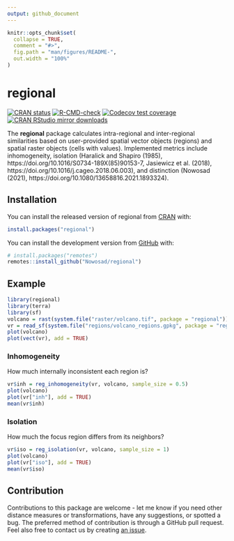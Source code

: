 ```yaml
---
output: github_document
---
```


<!-- README.md is generated from README.Rmd. Please edit that file -->

```r
knitr::opts_chunk$set(
  collapse = TRUE,
  comment = "#>",
  fig.path = "man/figures/README-",
  out.width = "100%"
)
```

# regional

<!-- badges: start -->
[![CRAN status](https://www.r-pkg.org/badges/version/regional)](https://CRAN.R-project.org/package=regional)
[![R-CMD-check](https://github.com/Nowosad/regional/workflows/R-CMD-check/badge.svg)](https://github.com/Nowosad/regional/actions)
[![Codecov test coverage](https://codecov.io/gh/Nowosad/regional/branch/master/graph/badge.svg)](https://app.codecov.io/gh/Nowosad/regional?branch=master)
[![CRAN RStudio mirror downloads](http://cranlogs.r-pkg.org/badges/regional)](https://cran.r-project.org/package=regional)
<!-- badges: end -->

The **regional** package calculates intra-regional and inter-regional similarities based on user-provided spatial vector objects (regions) and spatial raster objects (cells with values).
Implemented metrics include inhomogeneity, isolation (Haralick and Shapiro (1985), https://doi.org/10.1016/S0734-189X(85)90153-7, Jasiewicz et al. (2018), https://doi.org/10.1016/j.cageo.2018.06.003), and distinction (Nowosad (2021), https://doi.org/10.1080/13658816.2021.1893324).

## Installation

You can install the released version of regional from [CRAN](https://CRAN.R-project.org) with:

``` r
install.packages("regional")
```

You can install the development version from [GitHub](https://github.com/) with:

``` r
# install.packages("remotes")
remotes::install_github("Nowosad/regional")
```

## Example

```r
library(regional)
library(terra)
library(sf)
volcano = rast(system.file("raster/volcano.tif", package = "regional"))
vr = read_sf(system.file("regions/volcano_regions.gpkg", package = "regional"))
plot(volcano)
plot(vect(vr), add = TRUE)
```

### Inhomogeneity

How much internally inconsistent each region is?

```r
vr$inh = reg_inhomogeneity(vr, volcano, sample_size = 0.5)
plot(volcano)
plot(vr["inh"], add = TRUE)
mean(vr$inh)
```

### Isolation

How much the focus region differs from its neighbors?

```r
vr$iso = reg_isolation(vr, volcano, sample_size = 1)
plot(volcano)
plot(vr["iso"], add = TRUE)
mean(vr$iso)
```

## Contribution

Contributions to this package are welcome - let me know if you need other distance measures or transformations, have any suggestions, or spotted a bug. 
The preferred method of contribution is through a GitHub pull request. 
Feel also free to contact us by creating [an issue](https://github.com/nowosad/regional/issues).

